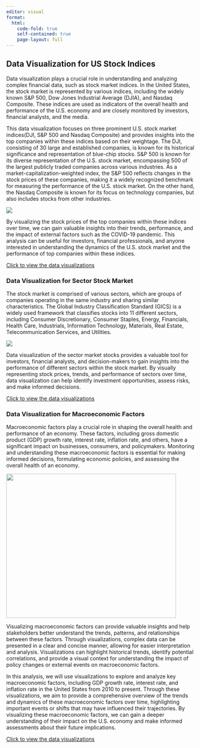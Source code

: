 ```yaml
---
editor: visual
format:
  html:
    code-fold: true
    self-contained: true
    page-layout: full
---
```


## Data Visualization for US Stock Indices

Data visualization plays a crucial role in understanding and analyzing complex financial data, such as stock market indices. In the United States, the stock market is represented by various indices, including the widely known S&P 500, Dow Jones Industrial Average (DJIA), and Nasdaq Composite. These indices are used as indicators of the overall health and performance of the U.S. economy and are closely monitored by investors, financial analysts, and the media.

This data visualization focuses on three prominent U.S. stock market indices(DJI, S&P 500 and Nasdaq Composite) and provides insights into the top companies within these indices based on their weightage. The DJI, consisting of 30 large and established companies, is known for its historical significance and representation of blue-chip stocks. S&P 500 is known for its diverse representation of the U.S. stock market, encompassing 500 of the largest publicly traded companies across various industries. As a market-capitalization-weighted index, the S&P 500 reflects changes in the stock prices of these companies, making it a widely recognized benchmark for measuring the performance of the U.S. stock market. On the other hand, the Nasdaq Composite is known for its focus on technology companies, but also includes stocks from other industries.

![](images/dv_stock_index-01.png)

By visualizing the stock prices of the top companies within these indices over time, we can gain valuable insights into their trends, performance, and the impact of external factors such as the COVID-19 pandemic. This analysis can be useful for investors, financial professionals, and anyone interested in understanding the dynamics of the U.S. stock market and the performance of top companies within these indices.

[Click to view the data visualizations](dv_stock_indices.html)

### Data Visualization for Sector Stock Market

The stock market is comprised of various sectors, which are groups of companies operating in the same industry and sharing similar characteristics. The Global Industry Classification Standard (GICS) is a widely used framework that classifies stocks into 11 different sectors, including Consumer Discretionary, Consumer Staples, Energy, Financials, Health Care, Industrials, Information Technology, Materials, Real Estate, Telecommunication Services, and Utilities.

![](images/dv_sector_market.png)

Data visualization of the sector market stocks provides a valuable tool for investors, financial analysts, and decision-makers to gain insights into the performance of different sectors within the stock market. By visually representing stock prices, trends, and performance of sectors over time, data visualization can help identify investment opportunities, assess risks, and make informed decisions.

[Click to view the data visualizations](dv_sector_market.html)

### Data Visualization for Macroeconomic Factors

Macroeconomic factors play a crucial role in shaping the overall health and performance of an economy. These factors, including gross domestic product (GDP) growth rate, interest rate, inflation rate, and others, have a significant impact on businesses, consumers, and policymakers. Monitoring and understanding these macroeconomic factors is essential for making informed decisions, formulating economic policies, and assessing the overall health of an economy.

![](images/dv_macroeconomic.png){width="452" height="384"}

Visualizing macroeconomic factors can provide valuable insights and help stakeholders better understand the trends, patterns, and relationships between these factors. Through visualizations, complex data can be presented in a clear and concise manner, allowing for easier interpretation and analysis. Visualizations can highlight historical trends, identify potential correlations, and provide a visual context for understanding the impact of policy changes or external events on macroeconomic factors.

In this analysis, we will use visualizations to explore and analyze key macroeconomic factors, including GDP growth rate, interest rate, and inflation rate in the United States from 2010 to present. Through these visualizations, we aim to provide a comprehensive overview of the trends and dynamics of these macroeconomic factors over time, highlighting important events or shifts that may have influenced their trajectories. By visualizing these macroeconomic factors, we can gain a deeper understanding of their impact on the U.S. economy and make informed assessments about their future implications.

[Click to view the data visualizations](dv_macroeconomic_factor.html)
